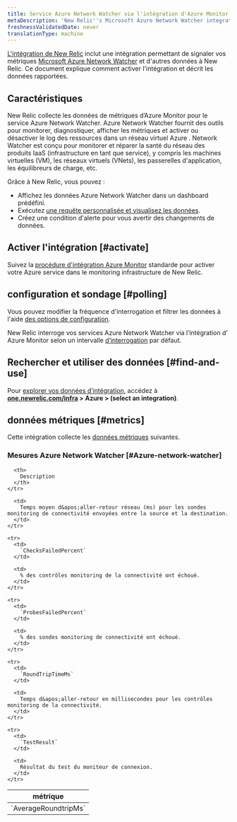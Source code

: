 ```yaml
---
title: Service Azure Network Watcher via l'intégration d'Azure Monitor
metaDescription: 'New Relic''s Microsoft Azure Network Watcher integration: what data it reports and how to enable it.'
freshnessValidatedDate: never
translationType: machine
---
```


[L&apos;intégration de New Relic](/docs/infrastructure/introduction-infra-monitoring) inclut une intégration permettant de signaler vos métriques [Microsoft Azure Network Watcher](https://azure.microsoft.com/en-us/products/network-watcher/) et d&apos;autres données à New Relic. Ce document explique comment activer l&apos;intégration et décrit les données rapportées.

## Caractéristiques

New Relic collecte les données de métriques d’Azure Monitor pour le service Azure Network Watcher. Azure Network Watcher fournit des outils pour monitorer, diagnostiquer, afficher les métriques et activer ou désactiver le log des ressources dans un réseau virtuel Azure . Network Watcher est conçu pour monitorer et réparer la santé du réseau des produits IaaS (infrastructure en tant que service), y compris les machines virtuelles (VM), les réseaux virtuels (VNets), les passerelles d&apos;application, les équilibreurs de charge, etc.

Grâce à New Relic, vous pouvez :

* Affichez les données Azure Network Watcher dans un dashboard prédéfini.
* Exécutez [une requête personnalisée et visualisez les données](/docs/infrastructure/integrations-getting-started/getting-started/use-integration-data-new-relic-insights).
* Créez une condition d&apos;alerte pour vous avertir des changements de données.

## Activer l&apos;intégration [#activate]

Suivez la [procédure d&apos;intégration Azure Monitor](/docs/infrastructure/microsoft-azure-integrations/azure-integrations-list/azure-monitor) standarde pour activer votre Azure service dans le monitoring infrastructure de New Relic.

## configuration et sondage [#polling]

Vous pouvez modifier la fréquence d&apos;interrogation et filtrer les données à l&apos;aide [des options de configuration](/docs/infrastructure/microsoft-azure-integrations/azure-integrations-list/azure-monitor/#settings).

New Relic interroge vos services Azure Network Watcher via l’intégration d’ Azure Monitor selon un intervalle [d’interrogation](/docs/infrastructure/microsoft-azure-integrations/azure-integrations-list/azure-monitor/#settings) par défaut.

## Rechercher et utiliser des données [#find-and-use]

Pour [explorer vos données d’intégration](/docs/infrastructure/integrations/find-use-infrastructure-integration-data), accédez à <DNT>**[one.newrelic.com/infra](https://one.newrelic.com/infra) &gt; Azure &gt; (select an integration)**</DNT>.

## données métriques [#metrics]

Cette intégration collecte les [données métriques](/docs/infrastructure/integrations-getting-started/getting-started/understand-integration-data-data-types#metric) suivantes.

### Mesures Azure Network Watcher [#Azure-network-watcher]

<table>
  <thead>
    <tr>
      <th style={{ width: "300px" }}>
        métrique
      </th>

      <th>
        Description
      </th>
    </tr>
  </thead>

  <tbody>
    <tr>
      <td>
        `AverageRoundtripMs`
      </td>

      <td>
        Temps moyen d&apos;aller-retour réseau (ms) pour les sondes monitoring de connectivité envoyées entre la source et la destination.
      </td>
    </tr>

    <tr>
      <td>
        `ChecksFailedPercent`
      </td>

      <td>
        % des contrôles monitoring de la connectivité ont échoué.
      </td>
    </tr>

    <tr>
      <td>
        `ProbesFailedPercent`
      </td>

      <td>
        % des sondes monitoring de connectivité ont échoué.
      </td>
    </tr>

    <tr>
      <td>
        `RoundTripTimeMs`
      </td>

      <td>
        Temps d&apos;aller-retour en millisecondes pour les contrôles monitoring de la connectivité.
      </td>
    </tr>

    <tr>
      <td>
        `TestResult`
      </td>

      <td>
        Résultat du test du moniteur de connexion.
      </td>
    </tr>
  </tbody>
</table>